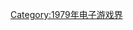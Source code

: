 {{Video game companies established in the year|197|9|1969|1980}}

[[Category:1979年电子游戏界|Category:1979年电子游戏界]]